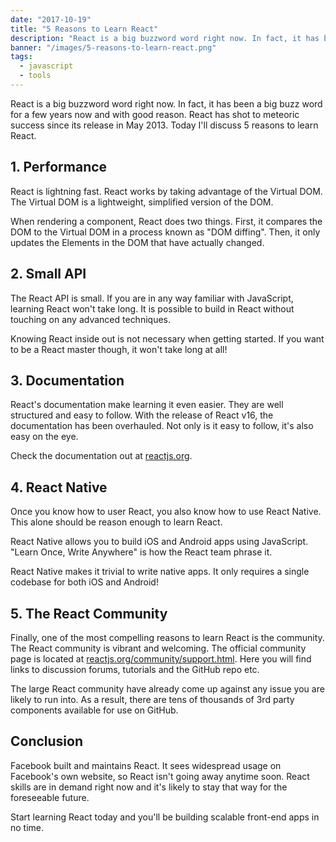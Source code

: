 ```yaml
---
date: "2017-10-19"
title: "5 Reasons to Learn React"
description: "React is a big buzzword word right now. In fact, it has been a big buzz word for a few years now. Today I'll discuss 5 reasons to learn React."
banner: "/images/5-reasons-to-learn-react.png"
tags:
  - javascript
  - tools
---
```


React is a big buzzword word right now. In fact, it has been a big buzz word for a few years now and with good reason. React has shot to meteoric success since its release in May 2013. Today I'll discuss 5 reasons to learn React.

## 1. Performance

React is lightning fast. React works by taking advantage of the Virtual DOM. The Virtual DOM is a lightweight, simplified version of the DOM.

When rendering a component, React does two things. First, it compares the DOM to the Virtual DOM in a process known as "DOM diffing". Then, it only updates the Elements in the DOM that have actually changed.

## 2. Small API

The React API is small. If you are in any way familiar with JavaScript, learning React won't take long. It is possible to build in React without touching on any advanced techniques.

Knowing React inside out is not necessary when getting started. If you want to be a React master though, it won't take long at all!

## 3. Documentation

React's documentation make learning it even easier. They are well structured and easy to follow. With the release of React v16, the documentation has been overhauled. Not only is it easy to follow, it's also easy on the eye.

Check the documentation out at [reactjs.org](https://reactjs.org).

## 4. React Native

Once you know how to user React, you also know how to use React Native. This alone should be reason enough to learn React.

React Native allows you to build iOS and Android apps using JavaScript. "Learn Once, Write Anywhere" is how the React team phrase it.

React Native makes it trivial to write native apps. It only requires a single codebase for both iOS and Android!

## 5. The React Community

Finally, one of the most compelling reasons to learn React is the community. The React community is vibrant and welcoming. The official community page is located at [reactjs.org/community/support.html](https://reactjs.org/community/support.html). Here you will find links to discussion forums, tutorials and the GitHub repo etc.

The large React community have already come up against any issue you are likely to run into. As a result, there are tens of thousands of 3rd party components available for use on GitHub.

## Conclusion

Facebook built and maintains React. It sees widespread usage on Facebook's own website, so React isn't going away anytime soon. React skills are in demand right now and it's likely to stay that way for the foreseeable future.

Start learning React today and you'll be building scalable front-end apps in no time.
